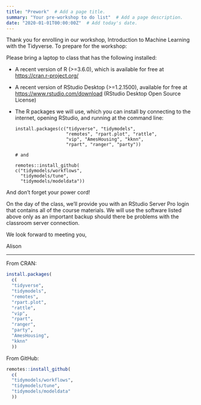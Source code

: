 ```yaml
---
title: "Prework"  # Add a page title.
summary: "Your pre-workshop to do list"  # Add a page description.
date: "2020-01-01T00:00:00Z"  # Add today's date.
---
```



Thank you for enrolling in our workshop, Introduction to Machine Learning with the Tidyverse. To prepare for the workshop:

Please bring a laptop to class that has the following installed:

* A recent version of R (>=3.6.0), which is available for free at <https://cran.r-project.org/>

* A recent version of RStudio Desktop (>=1.2.1500), available for free at <https://www.rstudio.com/download> (RStudio Desktop Open Source License)

* The R packages we will use, which you can install by connecting to the internet, opening RStudio, and running at the command line:

    ```
    install.packages(c("tidyverse", "tidymodels", 
                       "remotes", "rpart.plot", "rattle", 
                       "vip", "AmesHousing", "kknn", 
                       "rpart", "ranger", "party"))
    
    # and
    
    remotes::install_github(
    c("tidymodels/workflows", 
      "tidymodels/tune", 
      "tidymodels/modeldata"))
    ```

And don't forget your power cord!

On the day of the class, we'll provide you with an RStudio Server Pro login that contains all of the course materials. We will use the software listed above only as an important backup should there be problems with the classroom server connection.

We look forward to meeting you,

Alison

----

From CRAN:

```r
install.packages(
  c(
  "tidyverse", 
  "tidymodels", 
  "remotes", 
  "rpart.plot", 
  "rattle", 
  "vip",
  "rpart",
  "ranger",
  "party",
  "AmesHousing",
  "kknn"
  ))
```

From GitHub:

```r
remotes::install_github(
  c(
  "tidymodels/workflows", 
  "tidymodels/tune",
  "tidymodels/modeldata"
  ))
```
